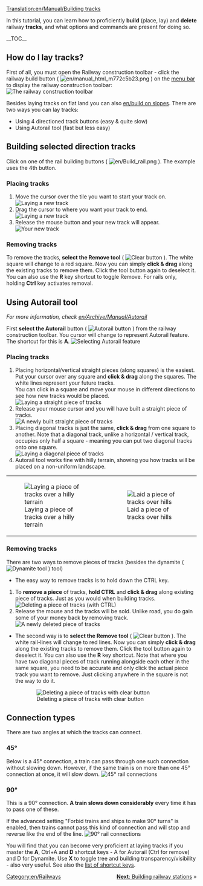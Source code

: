 [[Translation:en/Manual/Building tracks]]
{{en/Tutorial}}

<!-- for search bot mainly -->
In this tutorial, you can learn how to proficiently '''build''' (place, lay) and '''delete''' railway '''tracks''', and what options and commands are present for doing so.

__TOC__
==How do I lay tracks?==

First of all, you must open the Railway construction toolbar - click the railway build button ( [[File:en/manual html m772c5b23.png]] ) on the [[en/Manual/Game interface#The_Menu_bar|menu bar]] to display the railway construction toolbar:
[[File:en/Railroad Construction.png|none|frame|The railway construction toolbar]]

Besides laying tracks on flat land you can also [[en/build on slopes]]. There are two ways you can lay tracks:
* Using 4 directioned track buttons (easy & quite slow)
* Using Autorail tool (fast but less easy)

== Building selected direction tracks ==

Click on one of the rail building buttons ( [[File:en/Build rail.png]] ). The example uses the 4th button.

=== Placing tracks ===
#Move the cursor over the tile you want to start your track on.<br/>[[File:en/Laying track 1.png|none|frame|Laying a new track]]
#Drag the cursor to where you want your track to end.<br/>[[File:en/Laying track 2.png|none|frame|Laying a new track]]
#Release the mouse button and your new track will appear.<br/>[[File:en/Laying track 3.png|none|frame|Your new track]]

=== Removing tracks === 
To remove the tracks, '''select the Remove tool''' ( [[File:en/Toggle clear active.png|Clear button]] ). The white square will change to a red square. Now you can simply '''click & drag''' along the existing tracks to remove them. Click the tool button again to deselect it. You can also use the  '''R''' key shortcut to toggle Remove. For rails only, holding '''Ctrl''' key activates removal.

== Using Autorail tool ==
''For more information, check [[en/Archive/Manual/Autorail]]''

First '''select the Autorail''' button ( [[File:en/Build autorail.png|Autorail button]] ) from the railway construction toolbar. You cursor will change to represent Autorail feature. The shortcut for this is '''A'''.
[[File:en/AutorailTut1.png|none|frame|Selecting Autorail feature]]

=== Placing tracks ===
#Placing horizontal/vertical straight pieces (along squares) is the easiest. Put your cursor over any square and '''click & drag''' along the squares. The white lines represent your future tracks.<br/>You can click in a square and move your mouse in different directions to see how new tracks would be placed.<br/>[[File:en/AutorailTut2.png|none|frame|Laying a straight piece of tracks]]
#Release your mouse cursor and you will have built a straight piece of tracks.<br/>[[File:en/AutorailTut3.png|none|frame|A newly built straight piece of tracks]]
#Placing diagonal tracks is just the same, '''click & drag''' from one square to another. Note that a diagonal track, unlike a horizontal / vertical track, occupies only half a square - meaning you can put two diagonal tracks onto one square.<br/>[[File:en/AutorailTut4.png|none|frame|Laying a diagonal piece of tracks]]
#Autorail tool works fine with hilly terrain, showing you how tracks will be placed on a non-uniform landscape.
{|
| [[File:en/AutorailTut5.png|none|frame|Laying a piece of tracks over a hilly terrain]]
| [[File:en/AutorailTut6.png|none|frame|Laid a piece of tracks over hills]]
|}
=== Removing tracks ===
There are two ways to remove pieces of tracks (besides the dynamite ( [[File:en/Clear title.png|Dynamite tool]] ) tool)

*The easy way to remove tracks is to hold down the CTRL key.

#To '''remove a piece''' of tracks, '''hold CTRL''' and '''click & drag''' along existing piece of tracks. Just as you would when building tracks.<br/>[[File:en/AutorailTut7.png|none|frame|Deleting a piece of tracks (with CTRL)]]
#Release the mouse and the tracks will be sold. Unlike road, you do gain some of your money back by removing track.<br/>[[File:en/AutorailTut8.png|none|frame|A newly deleted piece of tracks]]

*The second way is to '''select the Remove tool''' ( [[File:en/Toggle clear active.png|Clear button]] ). The white rail-lines will change to red lines. Now you can simply '''click & drag''' along the existing tracks to remove them. Click the tool button again to deselect it. You can also use the '''R''' key shortcut.  Note that where you have two diagonal pieces of track running alongside each other in the same square, you need to be accurate and only click the actual piece track you want to remove.  Just clicking anywhere in the square is not the way to do it.
:[[File:en/AutorailTut11.png|none|frame|Deleting a piece of tracks with clear button]]

== Connection types ==
There are two angles at which the tracks can connect.

===45&#176;=== 
Below is a 45&#176; connection, a train can pass through one such connection without slowing down. However, if the same train is on more than one 45&#176; connection at once, it will slow down.
[[File:en/AutorailTut9.png|frame|none|45&#176; rail connections]]

===90&#176;===
This is a 90&#176; connection. '''A train slows down considerably''' every time it has to pass one of these.

If the advanced setting "Forbid trains and ships to make 90&#176; turns" is enabled, then trains cannot pass this kind of connection and will stop and reverse like the end of the line.
[[File:en/AutorailTut10.png|frame|none|90&#176; rail connections]]

You will find that you can become very proficient at laying tracks if you master the '''A''', Ctrl+A and '''D''' shortcut keys - A for Autorail (Ctrl for remove) and D for Dynamite. Use '''X''' to toggle tree and building transparency/visibility - also very useful.  See also the [[en/Manual/Hotkeys|list of shortcut keys]].

<span style="float: right">[[en/Manual/Building railway stations|'''Next''': Building railway stations]] &raquo;</span>

[[Category:en/Railways]]